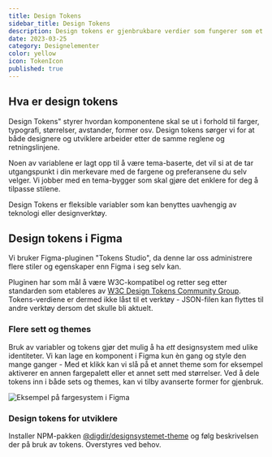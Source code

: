```yaml
---
title: Design Tokens
sidebar_title: Design Tokens
description: Design tokens er gjenbrukbare verdier som fungerer som et bindeleddet mellom alle flater.
date: 2023-03-25
category: Designelementer
color: yellow
icon: TokenIcon
published: true
---
```


## Hva er design tokens

Design Tokens" styrer hvordan komponentene skal se ut i forhold til farger, typografi, størrelser, avstander, former osv. Design tokens sørger vi for at både designere og utviklere arbeider etter de samme reglene og retningslinjene.

Noen av variablene er lagt opp til å være tema-baserte, det vil si at de tar utgangspunkt i din merkevare med de fargene og preferansene du selv velger. Vi jobber med en tema-bygger som skal gjøre det enklere for deg å tilpasse stilene.

Design Tokens er fleksible variabler som kan benyttes uavhengig av teknologi eller designverktøy.

## Design tokens i Figma

Vi bruker Figma-pluginen "Tokens Studio", da denne lar oss administrere flere stiler og egenskaper enn Figma i seg selv kan.

Pluginen har som mål å være W3C-kompatibel og retter seg etter standarden som etableres av [W3C Design Tokens Community Group](https://github.com/design-tokens/community-group). Tokens-verdiene er dermed ikke låst til et verktøy - JSON-filen kan flyttes til andre verktøy dersom det skulle bli aktuelt.

### Flere sett og themes

Bruk av variabler og tokens gjør det mulig å ha _ett_ designsystem med ulike identiteter. Vi kan lage en komponent i Figma kun èn gang og style den mange ganger - Med et klikk kan vi slå på et annet theme som for eksempel aktiverer en annen fargepalett eller et annet sett med størrelser. Ved å dele tokens inn i både sets og themes, kan vi tilby avanserte former for gjenbruk.

<Image
  src="/img/fargerfigma.gif"
  alt="Eksempel på fargesystem i Figma"
  boxShadow={false}
  caption="Videoen over viser at når settet for «Tilsynet» slås på, overstyres både fargene som er i bruk i filen og stilene som er tilgjengelig i høyremargen byttes ut."
/>

### Design tokens for utviklere

Installer NPM-pakken [@digdir/designsystemet-theme](https://www.npmjs.com/package/@digdir/designsystemet-theme) og følg beskrivelsen der på bruk av tokens. Overstyres ved behov.
